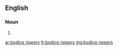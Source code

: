 {{also|bodice-rippers}}
==English==

===Noun===
{{head|en|noun plural form|head=[[bodice]] [[rippers]]}}

# {{plural of|bodice ripper|lang=en}}

[[ar:bodice rippers]]
[[fr:bodice rippers]]
[[mg:bodice rippers]]
